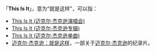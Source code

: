 {{noteTA
|1=zh-hans:迈克尔·杰克逊; zh-hk:米高·積遜; zh-tw:麥可·傑克森;
}}

「'''This Is It'''」，意为“就是这样”，可以指：
* [[This_Is_It_(迈克尔·杰克逊演唱会)|This Is It (迈克尔·杰克逊演唱会)]]
* [[This_Is_It_(迈克尔·杰克逊专辑)|This Is It (迈克尔·杰克逊专辑)]]
* [[This_Is_It_(迈克尔·杰克逊单曲)|This Is It (迈克尔·杰克逊单曲)]]
* [[迈克尔·杰克逊：就是这样|迈克尔·杰克逊：就是这样]]，一部关于[[迈克尔·杰克逊|迈克尔·杰克逊]]的纪录片。

{{消歧義|T|Cat=非中文名稱消歧義}}